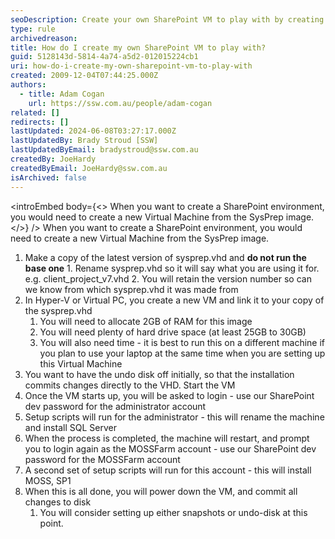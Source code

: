 ```yaml
---
seoDescription: Create your own SharePoint VM to play with by creating a new Virtual Machine from the SysPrep image, allocating sufficient RAM and hard drive space, and following setup scripts.
type: rule
archivedreason:
title: How do I create my own SharePoint VM to play with?
guid: 5128143d-5814-4a74-a5d2-012015224cb1
uri: how-do-i-create-my-own-sharepoint-vm-to-play-with
created: 2009-12-04T07:44:25.000Z
authors:
  - title: Adam Cogan
    url: https://ssw.com.au/people/adam-cogan
related: []
redirects: []
lastUpdated: 2024-06-08T03:27:17.000Z
lastUpdatedBy: Brady Stroud [SSW]
lastUpdatedByEmail: bradystroud@ssw.com.au
createdBy: JoeHardy
createdByEmail: JoeHardy@ssw.com.au
isArchived: false
---
```


<introEmbed
  body={<>
When you want to create a SharePoint environment, you would need to create a new Virtual Machine from the SysPrep image.
  </>}
/>
When you want to create a SharePoint environment, you would need to create a new Virtual Machine from the SysPrep image.

1. Make a copy of the latest version of sysprep.vhd and **do not run the base one** 1. Rename sysprep.vhd so it will say what you are using it for.
   e.g. client_project_v7.vhd 2. You will retain the version number so can we know from which sysprep.vhd it was made from
2. In Hyper-V or Virtual PC, you create a new VM and link it to your copy of the sysprep.vhd
   1. You will need to allocate 2GB of RAM for this image
   2. You will need plenty of hard drive space (at least 25GB to 30GB)
   3. You will also need time - it is best to run this on a different machine if you plan to use your laptop at the same time when you are setting up this Virtual Machine
3. You want to have the undo disk off initially, so that the installation commits changes directly to the VHD. Start the VM
4. Once the VM starts up, you will be asked to login - use our SharePoint dev password for the administrator account
5. Setup scripts will run for the administrator - this will rename the machine and install SQL Server
6. When the process is completed, the machine will restart, and prompt you to login again as the MOSSFarm account - use our SharePoint dev password for the MOSSFarm account
7. A second set of setup scripts will run for this account - this will install MOSS, SP1
8. When this is all done, you will power down the VM, and commit all changes to disk
   1. You will consider setting up either snapshots or undo-disk at this point.
